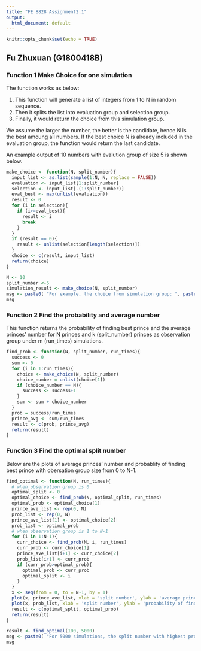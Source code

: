 ```yaml
---
title: "FE 8828 Assignment2.1"
output:
  html_document: default
---
```


```r
knitr::opts_chunk$set(echo = TRUE)
```

## Fu Zhuxuan (G1800418B)


### Function 1 Make Choice for one simulation

The function works as below:
<ol>
<li> This function will generate a list of integers from 1 to N in random sequence. </li>
<li> Then it splits the list into evaluation group and selection group. </li>
<li> Finally, it would return the choice from this simulation group. </li>
</ol>
We assume the larger the number, the better is the candidate, hence N is the best amoung all numbers. If the best choice N is already included in the evaluation group, the function would return the last candidate.

An example output of 10 numbers with evalution group of size 5 is shown below.

```r
make_choice <- function(N, split_number){
  input_list <- as.list(sample(1:N, N, replace = FALSE))
  evaluation <- input_list[1:split_number]
  selection <- input_list[-(1:split_number)]
  eval_best <- max(unlist(evaluation))
  result <- 0
  for (i in selection){
    if (i>=eval_best){
      result <- i
      break
    }
  }
  if (result == 0){
    result <- unlist(selection[length(selection)])
  }
  choice <- c(result, input_list)
  return(choice)
}
```

```r
N <- 10
split_number <-5
simulation_result <- make_choice(N, split_number)
msg <- paste0( "For example, the choice from simulation group: ", paste0(simulation_result[-(1:1)], collapse = ','), " with evaluation group of size ", split_number, " is ", simulation_result[1])
msg

```

### Function 2 Find the probability and average number

This function returns the probability of finding best prince and the average princes' number for N princes and k (split_number) princes as observation group under m (run_times) simulations.

```r

find_prob <- function(N, split_number, run_times){
  success <- 0
  sum <- 0
  for (i in 1:run_times){
    choice <- make_choice(N, split_number)
    choice_number = unlist(choice[1])
    if (choice_number == N){
      success <- success+1
    }
    sum <- sum + choice_number
  }
  prob = success/run_times
  prince_avg <- sum/run_times
  result <- c(prob, prince_avg)
  return(result)
}

```

### Function 3 Find the optimal split number

Below are the plots of average princes' number and probablity of finding best prince with obersation group size from 0 to N-1.

```r
find_optimal <- function(N, run_times){
  # when observation group is 0
  optimal_split <- 0
  optimal_choice <- find_prob(N, optimal_split, run_times)
  optimal_prob <- optimal_choice[1]
  prince_ave_list <- rep(0, N)
  prob_list <- rep(0, N)
  prince_ave_list[1] <- optimal_choice[2]
  prob_list <- optimal_prob
  # when observation group is 1 to N-1
  for (i in 1:N-1){
    curr_choice <- find_prob(N, i, run_times)
    curr_prob <- curr_choice[1]
    prince_ave_list[i+1] <- curr_choice[2]
    prob_list[i+1] <- curr_prob
    if (curr_prob>optimal_prob){
      optimal_prob <- curr_prob
      optimal_split <- i
    }
  }
  x <- seq(from = 0, to = N-1, by = 1)
  plot(x, prince_ave_list, xlab = 'split number', ylab = 'average prince number')
  plot(x, prob_list, xlab = 'split number', ylab = 'probability of find best prince')
  result <- c(optimal_split, optimal_prob)
  return(result)
}
```

```r
result <- find_optimal(100, 5000)
msg <- paste0( "For 5000 simulations, the split number with highest probability of finding best princt is ", result[1], " with probability of ", result[2])
msg
```
